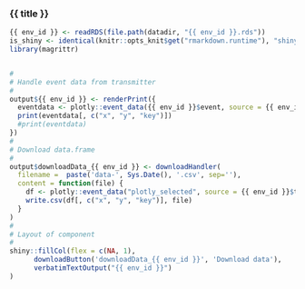 
### {{ title }}

<!-- Component created on {{ date }} -->

```r
{{ env_id }} <- readRDS(file.path(datadir, "{{ env_id }}.rds"))
is_shiny <- identical(knitr::opts_knit$get("rmarkdown.runtime"), "shiny")
library(magrittr)
```

```r

```

```r
#
# Handle event data from transmitter
#
output${{ env_id }} <- renderPrint({
  eventdata <- plotly::event_data({{ env_id }}$event, source = {{ env_id }}$transmitter)
  print(eventdata[, c("x", "y", "key")])
  #print(eventdata)
})
#
# Download data.frame
#
output$downloadData_{{ env_id }} <- downloadHandler(
  filename =  paste('data-', Sys.Date(), '.csv', sep=''),
  content = function(file) {
    df <- plotly::event_data("plotly_selected", source = {{ env_id }}$transmitter)
    write.csv(df[, c("x", "y", "key")], file)
  }
)
#
# Layout of component
#
shiny::fillCol(flex = c(NA, 1),
      downloadButton('downloadData_{{ env_id }}', 'Download data'),
      verbatimTextOutput("{{ env_id }}")
)
```
